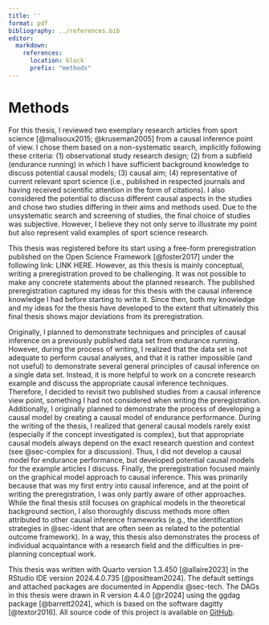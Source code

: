 ```yaml
---
title: ''
format: pdf
bibliography: ../references.bib
editor:
  markdown:
    references: 
      location: block
      prefix: "methods"
---
```


# Methods

For this thesis, I reviewed two exemplary research articles from sport science [@malisoux2015; @kruseman2005] from a causal inference point of view. I chose them based on a non-systematic search, implicitly following these criteria: (1) observational study research design; (2) from a subfield (endurance running) in which I have sufficient background knowledge to discuss potential causal models; (3) causal aim; (4) representative of current relevant sport science (i.e., published in respected journals and having received scientific attention in the form of citations). I also considered the potential to discuss different causal aspects in the studies and chose two studies differing in their aims and methods used. Due to the unsystematic search and screening of studies, the final choice of studies was subjective. However, I believe they not only serve to illustrate my point but also represent valid examples of sport science research.

This thesis was registered before its start using a free-form preregistration published on the Open Science Framework [@foster2017] under the following link: LINK HERE. However, as this thesis is mainly conceptual, writing a preregistration proved to be challenging. It was not possible to make any concrete statements about the planned research. The published preregistration captured my ideas for this thesis with the causal inference knowledge I had before starting to write it. Since then, both my knowledge and my ideas for the thesis have developed to the extent that ultimately this final thesis shows major deviations from its preregistration.

Originally, I planned to demonstrate techniques and principles of causal inference on a previously published data set from endurance running. However, during the process of writing, I realized that the data set is not adequate to perform causal analyses, and that it is rather impossible (and not useful) to demonstrate several general principles of causal inference on a single data set. Instead, it is more helpful to work on a concrete research example and discuss the appropriate causal inference techniques. Therefore, I decided to revisit two published studies from a causal inference view point, something I had not considered when writing the preregistration. Additionally, I originally planned to demonstrate the process of developing a causal model by creating a causal model of endurance performance. During the writing of the thesis, I realized that general causal models rarely exist (especially if the concept investigated is complex), but that appropriate causal models always depend on the exact research question and context (see @sec-complex for a discussion). Thus, I did not develop a causal model for endurance performance, but developed potential causal models for the example articles I discuss. Finally, the preregistration focused mainly on the graphical model approach to causal inference. This was primarily because that was my first entry into causal inference, and at the point of writing the preregistration, I was only partly aware of other approaches. While the final thesis still focuses on graphical models in the theoretical background section, I also thoroughly discuss methods more often attributed to other causal inference frameworks (e.g., the identification strategies in @sec-ident that are often seen as related to the potential outcome framework). In a way, this thesis also demonstrates the process of individual acquaintance with a research field and the difficulties in pre-planning conceptual work.

This thesis was written with Quarto version 1.3.450 [@allaire2023] in the RStudio IDE version 2024.4.0.735 [@positteam2024]. The default settings and attached packages are documented in Appendix @sec-tech. The DAGs in this thesis were drawn in R version 4.4.0 [@r2024] using the ggdag package [@barrett2024], which is based on the software dagitty [@textor2016]. All source code of this project is available on [GitHub](https://github.com/smnnlt/causal-inference-sport).
